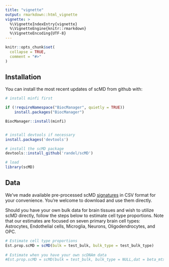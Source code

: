 ```yaml
---
title: "vignette"
output: rmarkdown::html_vignette
vignette: >
  %\VignetteIndexEntry{vignette}
  %\VignetteEngine{knitr::rmarkdown}
  %\VignetteEncoding{UTF-8}
---
```


```r
knitr::opts_chunk$set(
  collapse = TRUE,
  comment = "#>"
)
```


## Installation

You can install the most recent updates of scMD from github with:

```r
# install minfi first

if (!requireNamespace("BiocManager", quietly = TRUE))
    install.packages("BiocManager")

BiocManager::install(minfi)


# install devtools if necessary
install.packages('devtools')

# install the scMD package
devtools::install_github('randel/scMD')

# load
library(scMD)
```

## Data

We've made available pre-processed scMD [signatures](https://github.com/randel/scMD/tree/main/Processed_data_450k850k) in CSV format for your convenience. You're welcome to download and use them directly.

Should you have your own bulk data for brain tissues and wish to utilize scMD directly, follow the steps below to estimate cell type proportions. Note that our estimates are focused on seven primary brain cell types: Astrocytes, Endothelial cells, Microglia, Neurons, Oligodendrocytes, and OPC.

```r
# Estimate cell type proportions
Est.prop.scMD = scMD(bulk = test_bulk, bulk_type = test_bulk_type)
                               
# Estimate when you have your own scDNAm data
#Est.prop.scMD = scMD(bulk = test_bulk, bulk_type = NULL,dat = beta_mtx,DM_df = df)

```


